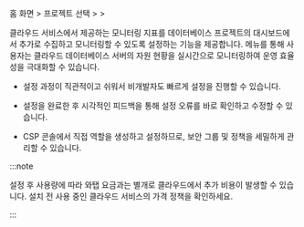 홈 화면 &gt; 프로젝트 선택 &gt; <Cmdname sid="side_management" className="uitext" /> &gt; <Cmdname sid="side_dbCloudSetting" className="uitext" />

클라우드 서비스에서 제공하는 모니터링 지표를 데이터베이스 프로젝트의 대시보드에서 추가로 수집하고 모니터링할 수 있도록 설정하는 기능을 제공합니다. <Cmdname sid="side_dbCloudSetting" className="uitext" /> 메뉴를 통해 사용자는 클라우드 데이터베이스 서버의 자원 현황을 실시간으로 모니터링하여 운영 효율성을 극대화할 수 있습니다.

* 설정 과정이 직관적이고 쉬워서 비개발자도 빠르게 설정을 진행할 수 있습니다. 

* 설정을 완료한 후 시각적인 피드백을 통해 설정 오류를 바로 확인하고 수정할 수 있습니다.

* CSP 콘솔에서 직접 역할을 생성하고 설정하므로, 보안 그룹 및 정책을 세밀하게 관리할 수 있습니다.

:::note

설정 후 사용량에 따라 와탭 요금과는 별개로 클라우드에서 추가 비용이 발생할 수 있습니다. 설치 전 사용 중인 클라우드 서비스의 가격 정책을 확인하세요.

:::